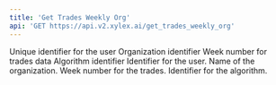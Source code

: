```yaml
---
title: 'Get Trades Weekly Org'
api: 'GET https://api.v2.xylex.ai/get_trades_weekly_org'
---
```




<ParamField query="user_id" type="String" required  children="This parameter represents the unique user ID required to verify the user's identity in the system.">
  Unique identifier for the user
</ParamField>
<ParamField query="organization" type="String" required  children="This parameter represents the organization that the user is associated with, used to verify the user's affiliation.">
  Organization identifier
</ParamField>
<ParamField query="week_nr" type="Option<i64>"  children="This parameter specifies the week number for which the trades data should be fetched. If not provided, the current week is used by default.">
  Week number for trades data
</ParamField>
<ParamField query="algorithm_id" type="String" required  children="This parameter represents the unique identifier for the algorithm related to the trades data being requested.">
  Algorithm identifier
</ParamField>




<ParamField query="user_id" type="String" required  children="The unique identifier for the user making the request. It is used to authenticate and verify the user's identity.">
  Identifier for the user.
</ParamField>
<ParamField query="organization" type="String" required  children="The name of the organization with which the user is associated. This is used to verify that the user belongs to the correct organization.">
  Name of the organization.
</ParamField>
<ParamField query="week_nr" type="Option<i64>"  children="The numerical representation of the week for which the trades are being requested. If not provided, the current week number will be used by default.">
  Week number for the trades.
</ParamField>
<ParamField query="algorithm_id" type="String" required  children="The unique identifier for the algorithm used in the trade queries. This is specific to requests to get trades related to a particular algorithm.">
  Identifier for the algorithm.
</ParamField>
